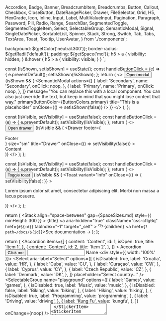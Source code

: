 
  Accordion,
  Badge,
  Banner,
  BreadcrumbItem,
  Breadcrumbs,
  Button,
  Callout,
  Checkbox,
  CloseButton,
  DateRangePicker,
  Drawer,
  FileSelector,
  Grid,
  H5,
  HexGrade,
  Icon,
  Inline,
  Input,
  Label,
  MultiValueInput,
  Pagination,
  Paragraph,
  Password,
  Pill,
  Radio,
  Range,
  SearchBar,
  SegmentedToggle,
  SegmentedToggleItem,
  Select,
  SelectableGroup,
  SemanticModal,
  Signal,
  SingleDatePicker,
  SortableList,
  Spinner,
  Stack,
  Strong,
  Switch,
  Tab,
  Tabs,
  TextArea,
  Toast,
  Tooltip,
  UserAvatar,
} from './components';

<Meta title="Overview" />

  background: ${getColor('neutral.300')};
  border-radius: ${getRadii('default')};
  padding: ${getSpace('md')};
  h5 > a {
    visibility: hidden;
  }
  &:hover {
    h5 > a {
      visibility: visible;
    }
  }
`;

  const [isShown, setIsShown] = useState();
  const handleButtonClick = (e) => {
    e.preventDefault();
    setIsShown(!isShown);
  };
  return (
    <>
      <Button onClick={handleButtonClick}>Open modal</Button>
      {isShown && (
        <SemanticModal
          actions={[
            {
              label: 'Secondary',
              name: 'Secondary',
              onClick: noop,
            },
            {
              label: 'Primary',
              name: 'Primary',
              onClick: noop,
            },
          ]}
          message="You can replace this with a local component. You can also just override the text, but keep in mind that you might lose content that way."
          primaryButtonColor={ButtonColors.primary}
          title="This is a placeholder"
          onClose={() => setIsShown(false)}
        />
      )}
    </>
  );
};

  const [isVisible, setVisibility] = useState(false);
  const handleButtonClick = (e) => {
    e.preventDefault();
    setVisibility(!isVisible);
  };
  return (
    <>
      <Button onClick={handleButtonClick}>Open drawer</Button>
      {isVisible && (
        <Drawer
          footer={<div>Footer</div>}
          size="sm"
          title="Drawer"
          onClose={() => setVisibility(false)}
        >
          <div>Content</div>
        </Drawer>
      )}
    </>
  );
};

  const [isVisible, setVisibility] = useState(false);
  const handleButtonClick = (e) => {
    e.preventDefault();
    setVisibility(!isVisible);
  };
  return (
    <>
      <Button onClick={handleButtonClick}>Toggle toast</Button>
      {isVisible && (
        <Toast
          variant="info"
          onClose={() => {
            setVisibility(false);
          }}
        >
          <p>
            Lorem ipsum dolor sit amet, consectetur adipiscing elit. Morbi non
            massa a lacus posuere.
          </p>
        </Toast>
      )}
    </>
  );
};

  return (
    <StickerContainer id={id}>
      <Stack
        align="space-between"
        gap={SpaceSizes.md}
        style={{ minHeight: 300 }}
      >
        <Inline as={H5} gap="sm" variant={HeadingVariants.secondary}>
          <span>{title}</span>
          <a
            aria-hidden="true"
            className="css-cflg6q"
            href={`#${id}`}
            tabIndex="-1"
            target="_self"
          >
            <svg
              aria-hidden="true"
              fill="currentColor"
              height="16"
              version="1.1"
              viewBox="0 0 16 16"
              width="16"
            >
              <path
                d="M4 9h1v1H4c-1.5 0-3-1.69-3-3.5S2.55 3 4 3h4c1.45 0 3 1.69 3 3.5 0 1.41-.91 2.72-2 3.25V8.59c.58-.45 1-1.27 1-2.09C10 5.22 8.98 4 8 4H4c-.98 0-2 1.22-2 2.5S3 9 4 9zm9-3h-1v1h1c1 0 2 1.22 2 2.5S13.98 12 13 12H9c-.98 0-2-1.22-2-2.5 0-.83.42-1.64 1-2.09V6.25c-1.09.53-2 1.84-2 3.25C6 11.31 7.55 13 9 13h4c1.45 0 3-1.69 3-3.5S14.5 6 13 6z"
                fillRule="evenodd"
              />
            </svg>
          </a>
        </Inline>
        <Inline justify="center">{children}</Inline>
        <Inline justify="flex-end">
          <a href={`?path=/docs/${id}`}>See documentation →</a>
        </Inline>
      </Stack>
    </StickerContainer>
  );
};

  return (
    <Grid cols={3} gap={SpaceSizes.lg}>
      <StickerItem id="components-accordion--playground" title="Accordion">
        <Accordion
          items={[
            {
              content: 'Content',
              id: 1,
              isOpen: true,
              title: 'Item 1',
            },
            {
              content: 'Content',
              id: 2,
              title: 'Item 2',
            },
          ]}
        >
          Accordion
        </Accordion>
      </StickerItem>
      <StickerItem id="components-button--playground" title="Button">
        <Button color="primary" variant="solid">
          Click me
        </Button>
      </StickerItem>
      <StickerItem id="components-forms-checkbox--playground" title="Checkbox">
        <Checkbox
          checkboxId="overview-cb"
          label="Click me"
          name="overview-cb"
          onChange={noop}
        />
      </StickerItem>
      <StickerItem id="components-forms-input--playground" title="Input">
        <Input type="text" />
      </StickerItem>
      <StickerItem id="components-forms-label--default" title="Label">
        <Label>Name</Label>
      </StickerItem>
      <StickerItem
        id="components-forms-multivalueinput--playground"
        title="MultiValueInput"
      >
        <div style={{ width: '100%' }}>
          <MultiValueInput />
        </div>
      </StickerItem>
      <StickerItem id="components-forms-password--playground" title="Password">
        <Password />
      </StickerItem>
      <StickerItem id="components-forms-radio--playground" title="Radio">
        <Radio label="Click me" name="radio" radioId="radio" />
      </StickerItem>
      <StickerItem id="components-forms-range--playground" title="Range">
        <Range max={50} min={0} />
      </StickerItem>
      <StickerItem
        id="components-forms-searchbar--playground"
        title="Search Bar"
      >
        <SearchBar />
      </StickerItem>
      <StickerItem
        id="components-forms-segmentedtoggle--playground"
        title="Segmented Toggle"
      >
        <SegmentedToggle group="playground">
          <SegmentedToggleItem
            itemId="input1"
            label="One"
            value="1"
            defaultChecked
          />
          <SegmentedToggleItem itemId="input2" label="Two" value="2" />
          <SegmentedToggleItem itemId="input3" label="Three" value="3" />
        </SegmentedToggle>
      </StickerItem>
      <StickerItem
        id="components-forms-select-select--playground"
        title="Select"
      >
        <Select
          aria-label="Select"
          options={[
            {
              isDisabled: true,
              label: 'Croatia',
              value: 'HR',
            },
            {
              label: 'Cuba',
              value: 'CU',
            },
            {
              label: 'Curaçao',
              value: 'CW',
            },
            {
              label: 'Cyprus',
              value: 'CY',
            },
            {
              label: 'Czech Republic',
              value: 'CZ',
            },
            {
              label: 'Denmark',
              value: 'DK',
            },
          ]}
          placeholder="Select country..."
        />
      </StickerItem>
      <StickerItem
        id="components-forms-selectablegroup--playground"
        title="Selectable Group"
      >
        <SelectableGroup
          name="playground"
          options={[
            {
              label: 'Games',
              value: 'games',
            },
            {
              isDisabled: true,
              label: 'Music',
              value: 'music',
            },
            {
              isDisabled: false,
              label: 'Biking',
              value: 'biking',
            },
            {
              label: 'Hiking',
              value: 'hiking',
            },
            {
              isDisabled: true,
              label: 'Programming',
              value: 'programming',
            },
            {
              label: 'Driving',
              value: 'driving',
            },
            {
              label: 'Kung Fu',
              value: 'kungfu',
            },
          ]}
          onChange={noop}
        />
      </StickerItem>
      <StickerItem id="components-forms-switch--playground" title="Switch">
        <Switch label="Public" switchId="playground" />
      </StickerItem>
      <StickerItem id="components-forms-textarea--playground" title="Text Area">
        <TextArea aria-label="Text" />
      </StickerItem>
      <StickerItem
        id="components-modals-semanticmodal--playground"
        title="Semantic Modal"
      >
        <StickerModalItem />
      </StickerItem>
      <StickerItem id="components-badge--playground" title="Badge">
        <Badge count={25} />
      </StickerItem>
      <StickerItem id="components-banner--playground" title="Banner">
        <Banner variant="info">Info Banner</Banner>
      </StickerItem>
      <StickerItem id="components-breadcrumbs--playground" title="Breadcrumbs">
        <Breadcrumbs>
          <BreadcrumbItem href="#">Root</BreadcrumbItem>
          <BreadcrumbItem href="#">Parent</BreadcrumbItem>
          <BreadcrumbItem href="">Current</BreadcrumbItem>
        </Breadcrumbs>
      </StickerItem>
      <StickerItem id="components-callout--playground" title="Callout">
        <Callout>
          <React.Fragment key=".0">
            <Strong>Did you know?</Strong> This is a callout message
          </React.Fragment>
        </Callout>
      </StickerItem>
      <StickerItem id="components-closebutton--default" title="Close Button">
        <CloseButton onClose={noop} />
      </StickerItem>
      <StickerItem
        id="components-daterangepicker--playground"
        title="Date Range Picker"
      >
        <DateRangePicker
          maxDate={new Date('2021-03-28T03:00:00.000Z')}
          minDate={new Date('2021-03-01T03:00:00.000Z')}
          value={{
            endDate: null,
            startDate: null,
          }}
          onChange={noop}
        />
      </StickerItem>
      <StickerItem
        id="components-fileselector--playground"
        title="File Selector"
      >
        <FileSelector />
      </StickerItem>
      <StickerItem id="components-hexgrade--playground" title="Hex Grade">
        <Inline>
          <HexGrade variant="solid" />
          <HexGrade grade="A" variant="solid" />
          <HexGrade grade="B" variant="solid" />
        </Inline>
      </StickerItem>
      <StickerItem id="components-icon--ssc-icon" title="Icon">
        <Icon color="neutral.900" name="wrench" />
      </StickerItem>
      <StickerItem id="components-pill--playground" title="Pill">
        <Pill label="Pill label" variant="outline" />
      </StickerItem>
      <StickerItem id="components-signal--playground" title="Signal">
        <Inline gap={SpaceSizes.md}>
          <Signal kind="high" size={32} />
          <Signal kind="medium" size={32} />
          <Signal kind="low" size={32} />
        </Inline>
      </StickerItem>
      <StickerItem
        id="components-singledatepicker--playground"
        title="Single Date Picker"
      >
        <SingleDatePicker onChange={noop} />
      </StickerItem>
      <StickerItem
        id="components-sortablelist--playground"
        title="Sortable list"
      >
        <SortableList
          items={['item1', 'item2', 'item3']}
          labels={{
            item1: 'Item 1',
            item2: 'Item 2',
            item3: 'Item 3',
          }}
          onDragCancel={noop}
          onDragEnd={noop}
          onDragOver={noop}
          onDragStart={noop}
          onOrderChange={noop}
        />
      </StickerItem>
      <StickerItem id="components-spinner--playground" title="Spinner">
        <Spinner dark />
      </StickerItem>
      <StickerItem id="components-tabs--playground" title="Tabs">
        <Tabs selectedValue="inventory">
          <Tab value="inventory">Inventory</Tab>
          <Tab value="overview">Overview</Tab>
        </Tabs>
      </StickerItem>
      <StickerItem id="components-tooltip--playground" title="Tooltip">
        <Tooltip
          popup={
            <>
              <Paragraph margin={{ bottom: 0 }} size="md">
                Lorem ipsum dolor sit amet, consectetur adipiscing elit.
              </Paragraph>
              <Button variant="text">Action</Button>
            </>
          }
        >
          <Button>Button with tooltip</Button>
        </Tooltip>
      </StickerItem>
      <StickerItem id="components-useravatar--playground" title="User Avatar">
        <UserAvatar label="AB" size="md" />
      </StickerItem>
      <StickerItem id="components-drawer--playground" title="Drawer">
        <StickerDrawerItem />
      </StickerItem>
      <StickerItem id="components-toast--playground" title="Toast">
        <StickerToastItem />
      </StickerItem>
      <StickerItem id="components-pagination--on-first-page" title="Pagination">
        <Pagination currentPage={1} pageCount={3} onPageChange={noop} />
      </StickerItem>
    </Grid>
  );
};

# Overview

Components are the building blocks of our design system, each component serves an specific need. Find below a list of examples.

<DSProvider>
  <StickerList />
</DSProvider>
